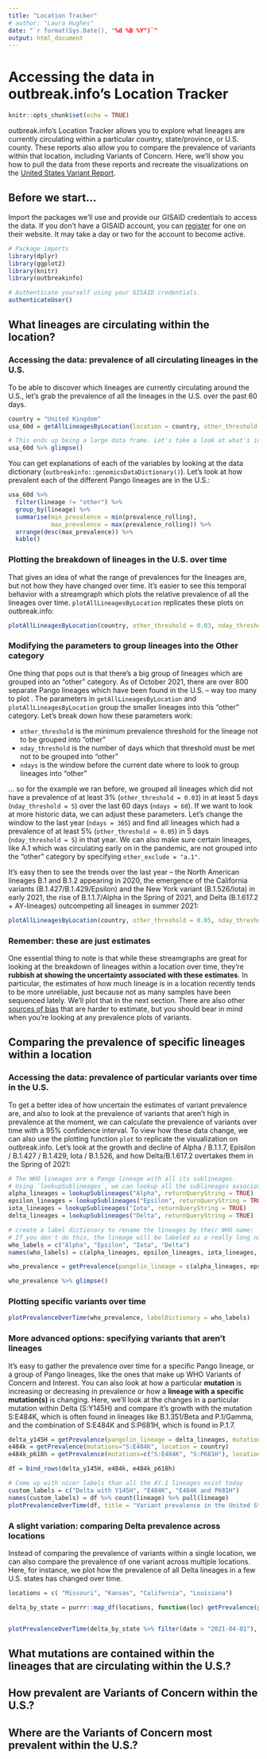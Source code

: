 ```yaml
---
title: "Location Tracker"
# author: "Laura Hughes"
date: "`r format(Sys.Date(), "%d %B %Y")`"
output: html_document
---
```

# Accessing the data in outbreak.info's Location Tracker
```r
knitr::opts_chunk$set(echo = TRUE)
```
outbreak.info's Location Tracker allows you to explore what lineages are
currently circulating within a particular country, state/province, or U.S. county.
These reports also allow you to compare the prevalence of variants within that
location, including Variants of Concern. Here, we'll show you how to pull the
data from these reports and recreate the
visualizations on the [United States Variant Report](https://outbreak.info/location-reports?loc=USA).

## Before we start...
Import the packages we'll use and provide our GISAID credentials to access the data.
If you don't have a GISAID account, you can [register](https://www.gisaid.org/registration/register/)
for one on their website. It may take a day or two for the account to become active.
```r
# Package imports
library(dplyr)
library(ggplot2)
library(knitr)
library(outbreakinfo)
```

```r
# Authenticate yourself using your GISAID credentials.
authenticateUser()
```


## What lineages are circulating within the location?
### Accessing the data: prevalence of all circulating lineages in the U.S.
To be able to discover which lineages are currently circulating around the U.S.,
let's grab the prevalence of all the lineages in the U.S. over the past 60 days.
```r
country = "United Kingdom"
usa_60d = getAllLineagesByLocation(location = country, other_threshold = 0.03, nday_threshold = 5, ndays = 60)
```

``` r
# This ends up being a large data frame. Let's take a look at what's inside:
usa_60d %>% glimpse()
```

You can get explanations of each of the variables by looking at the data dictionary (`outbreakinfo::genomicsDataDictionary()`). Let's look at how prevalent each of the different Pango lineages are in the U.S.:
``` r

usa_60d %>%
  filter(lineage != "other") %>%
  group_by(lineage) %>%
  summarise(min_prevalence = min(prevalence_rolling),
            max_prevalence = max(prevalence_rolling)) %>%
  arrange(desc(max_prevalence)) %>%
  kable()
```

### Plotting the breakdown of lineages in the U.S. over time
That gives an idea of what the range of prevalences for the lineages are, but not how they have changed over time. It's easier to see this temporal behavior with a streamgraph
which plots the relative prevalence of all the lineages over time. `plotAllLineagesByLocation` replicates these plots on outbreak.info:
```r
plotAllLineagesByLocation(country, other_threshold = 0.03, nday_threshold = 5, ndays = 60)
```


### Modifying the parameters to group lineages into the Other category
One thing that pops out is that there's a big group of lineages which are grouped into an "other"
category. As of October 2021, there are over 800 separate Pango lineages which have been found in the U.S. --
way too many to plot . The parameters in `getAllLineagesByLocation` and `plotAllLineagesByLocation` group
the smaller lineages into this "other" category. Let's break down how these parameters work:

- `other_threshold` is the minimum prevalence threshold for the lineage not to be grouped into "other"
- `nday_threshold` is the number of days which that threshold must be met not to be grouped into "other"
- `ndays` is the window before the current date where to look to group lineages into "other"

... so for the example we ran before, we grouped all lineages which did not have a prevalence of at least 3%
(`other_threshold = 0.03`) in at least 5 days (`nday_threshold = 5`) over the last 60 days (`ndays = 60`). If we want to look at more historic data, we can adjust these parameters. Let's change the window to the last year (`ndays = 365`) and find all lineages which had a prevalence of at least 5% (`other_threshold = 0.05`) in 5 days (`nday_threshold = 5`) in that year. We can also make sure certain lineages, like A.1 which was circulating early on in the pandemic, are not grouped into the "other" category by specifying `other_exclude = "a.1"`.

It's easy then to see the trends over the last year -- the North American lineages B.1 and B.1.2 appearing in 2020, the emergence of the California variants (B.1.427/B.1.429/Epsilon) and the New York variant (B.1.526/Iota) in early 2021, the rise of B.1.1.7/Alpha in the Spring of 2021, and Delta (B.1.617.2 + AY-lineages) outcompeting all lineages in summer 2021:
```r
plotAllLineagesByLocation(country, other_threshold = 0.05, nday_threshold = 5, ndays = 365, other_exclude = "a.1")
```

###  Remember: these are just estimates
One essential thing to note is that while these streamgraphs are great for looking at the breakdown
of lineages within a location over time, they're **rubbish at showing the uncertainty associated with these
estimates**. In particular, the estimates of how much lineage is in a location recently tends to be more
unreliable, just because not as many samples have been sequenced lately. We'll plot that in the next section.
There are also other [sources of bias](https://outbreak.info/situation-reports/caveats) that are harder to estimate, but you should bear in mind when you're looking at any prevalence plots of variants.

## Comparing the prevalence of specific lineages within a location
### Accessing the data: prevalence of particular variants over time in the U.S.
To get a better idea of how uncertain the estimates of variant prevalence are, and also to look at the prevalence of variants that aren't high in prevalence at the moment, we can calculate the prevalence of variants over time with a 95% confidence interval. To view how these data change, we can also use the plotting function `plot` to replicate the visualization on outbreak.info. Let's look at the growth and decline of Alpha / B.1.1.7, Episilon / B.1.427 / B.1.429, Iota / B.1.526, and how Delta/B.1.617.2 overtakes them in the Spring of 2021:
```r
# The WHO lineages are a Pango lineage with all its sublineages.
# Using `lookupSublineages`, we can lookup all the sublineages associated with the WHO designated sequence, according to the most recent classifications from the Pango team.
alpha_lineages = lookupSublineages("Alpha", returnQueryString = TRUE)
epsilon_lineages = lookupSublineages("Epsilon", returnQueryString = TRUE)
iota_lineages = lookupSublineages("Iota", returnQueryString = TRUE)
delta_lineages = lookupSublineages("Delta", returnQueryString = TRUE)

# create a label dictionary to rename the lineages by their WHO name:
# If you don't do this, the lineage will be labeled as a really long name of all the Pango lineages like "B.1.617.2 OR AY.1 OR AY.2 ...)"
who_labels = c("Alpha", "Epsilon", "Iota", "Delta")
names(who_labels) = c(alpha_lineages, epsilon_lineages, iota_lineages, delta_lineages)

who_prevalence = getPrevalence(pangolin_lineage = c(alpha_lineages, epsilon_lineages, iota_lineages, delta_lineages), location = country)

who_prevalence %>% glimpse()
```

### Plotting specific variants over time
```r
plotPrevalenceOverTime(who_prevalence, labelDictionary = who_labels)
```

### More advanced options: specifying variants that aren't lineages
It's easy to gather the prevalence over time for a specific Pango lineage, or a group of Pango lineages, like the ones that make up WHO Variants of Concern and Interest. You can also look at how a particular **mutation** is increasing or decreasing in prevalence or how a **lineage with a specific mutation(s)** is changing. Here, we'll look at the changes in a particular mutation within Delta (S:Y145H) and compare it's growth with the mutation S:E484K, which is often found in lineages like B.1.351/Beta and P.1/Gamma, and the combination of S:E484K and S:P681H, which is found in P.1.7.
```r
delta_y145H = getPrevalence(pangolin_lineage = delta_lineages, mutations="S:Y145H", location = country)
e484k = getPrevalence(mutations="S:E484K", location = country)
e484k_p618h = getPrevalence(mutations=c("S:E484K", "S:P681H"), location = country)

df = bind_rows(delta_y145H, e484k, e484k_p618h)

# Come up with nicer labels than all the AY.1 lineages exist today
custom_labels = c("Delta with Y145H", "E484K", "E484K and P681H")
names(custom_labels) = df %>% count(lineage) %>% pull(lineage)
plotPrevalenceOverTime(df, title = "Variant prevalence in the United States", labelDictionary = custom_labels)
```

### A slight variation: comparing Delta prevalence across locations
Instead of comparing the prevalence of variants within a single location, we can also compare the prevalence of one variant across multiple locations. Here, for instance, we plot how the prevalence of all Delta lineages in a few U.S. states has changed over time.
```r
locations = c( "Missouri", "Kansas", "California", "Louisiana")

delta_by_state = purrr::map_df(locations, function(loc) getPrevalence(pangolin_lineage = delta_lineages, location = loc))


plotPrevalenceOverTime(delta_by_state %>% filter(date > "2021-04-01"), colorVar = "location", title = "Delta prevalence across locations") 
```


## What mutations are contained within the lineages that are circulating within the U.S.?

## How prevalent are Variants of Concern within the U.S.?

## Where are the Variants of Concern most prevalent within the U.S.?
